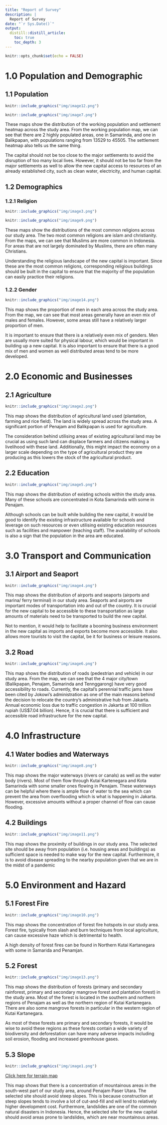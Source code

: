 ```yaml
---
title: "Report of Survey"
description: |
  Report of Survey
date: "`r Sys.Date()`"
output:
  distill::distill_article:
    toc: true
    toc_depth: 3
---
```


```r
knitr::opts_chunk$set(echo = FALSE)
```

# 1.0 Population and Demographic
## 1.1 Population
```r
knitr::include_graphics("img/image12.png")
```
```r
knitr::include_graphics("img/image7.png")
```
These maps show the distribution of the working population and settlement heatmap across the study area. From the working population map, we can see that there are 2 highly populated areas, one in Samarinda, and one in Balikpapan, with populations ranging from 13529 to 45505. The settlement heatmap also tells us the same thing. 

The capital should not be too close to the major settlements to avoid the disruption of too many local lives. However, it should not be too far from the major settlements as well to allow the new capital access to resources of an already established city, such as clean water, electricity, and human capital.

## 1.2 Demographics
### 1.2.1 Religion
```r
knitr::include_graphics("img/image3.png")
```
```r
knitr::include_graphics("img/image9.png")
```
These maps show the distributions of the most common religions across our study area. The two most common religions are islam and christianity. From the maps, we can see that Muslims are more common in Indonesia. For areas that are not largely dominated by Muslims, there are often many Christians.

Understanding the religious landscape of the new capital is important. Since these are the most common religions, corresponding religious buildings should be built in the capital to ensure that the majority of the population can easily practice their religions.

### 1.2.2 Gender
```r
knitr::include_graphics("img/image14.png")
```

This map shows the proportion of men in each area across the study area. From the map, we can see that most areas generally have an even mix of males and females. However, some areas still have a relatively larger proportion of men. 

It is important to ensure that there is a relatively even mix of genders. Men are usually more suited for physical labour, which would be important in building up a new capital. It is also important to ensure that there is a good mix of men and women as well distributed areas tend to be more developed. 

# 2.0 Economic and Businesses
## 2.1 Agriculture

```r
knitr::include_graphics("img/image2.png")
```
This map shows the distribution of agricultural land used (plantation, farming and rice field). The land is widely spread across the study area. A significant portion of Penajam and Balikpapan is used for agriculture.

The consideration behind utilising areas of existing agricultural land may be crucial as using such land can displace farmers and citizens making a livelihood with these land. Additionally, this might impact the economy on a larger scale depending on the type of agricultural product they are producing as this lowers the stock of the agricultural product. 

## 2.2 Education

```r
knitr::include_graphics("img/image5.png")
```
This map shows the distribution of existing schools within the study area. Many of these schools are concentrated in Kota Samarinda with some in Penajam. 

Although schools can be built while building the new capital, it would be good to identify the existing infrastructure available for schools and leverage on such resources or even utilising existing education resources such as facilities and manpower (teaching staff). The availability of schools is also a sign that the population in the area are educated.

# 3.0 Transport and Communication
## 3.1 Airport and Seaport

```r
knitr::include_graphics("img/image4.png")
```
This map shows the distribution of airports and seaports (airports and marina/ ferry terminal) in our study area. Seaports and airports are important modes of transportation into and out of the country. It is crucial for the new capital to be accessible to these transportation as large amounts of materials need to be transported to build the new capital. 

Not to mention, it would help to facilitate a booming business environment in the new capital as imports and exports become more accessible. It also allows more tourists to visit the capital, be it for business or leisure reasons.

## 3.2 Road

```r
knitr::include_graphics("img/image6.png")
```
This map shows the distribution of roads (pedestrian and vehicle) in our study area. From the map, we can see that the 4 major city/town (Balikpapan, Penajam, Samarinda and Tennggarong) have very good accessibility to roads. Currently, the capital’s perennial traffic jams have been cited by Jokowi’s administration as one of the main reasons behind the decision to relocate the country’s administrative hub from Jakarta. Annual economic loss due to traffic congestion in Jakarta at 100 trillion rupiah (US$7.04 billion). Hence, it is crucial that there is sufficient and accessible road infrastructure for the new capital.

# 4.0 Infrastructure
## 4.1 Water bodies and Waterways 

```r
knitr::include_graphics("img/image8.png")
```
This map shows the major waterways (rivers or canals) as well as the water body (rivers). Most of them flow through Kutai Kartenegara and Kota Samarinda with some smaller ones flowing in Penajam. These waterways can be helpful where there is ample flow of water to the sea which can prevent the area from overflooding which is what is happening in Jakarta. However, excessive amounts without a proper channel of flow can cause flooding.

## 4.2 Buildings
```r
knitr::include_graphics("img/image11.png")
```
This map shows the proximity of buildings in our study area. The selected site should be away from population (i.e. housing areas and buildings) as sufficient space is needed to make way for the new capital. Furthermore, it is to avoid disease spreading to the nearby population given that we are in the midst of a pandemic

# 5.0 Environment and Hazard
## 5.1 Forest Fire

```r
knitr::include_graphics("img/image10.png")
```
This map shows the concentration of forest fire hotspots in our study area. Forest fire, typically from slash and burn techniques from local agriculture, can cause excessive haze which is detrimental to health.

A high density of forest fires can be found in Northern Kutai Kartanegara with some in Samarida and Penamjan.

## 5.2 Forest

```r
knitr::include_graphics("img/image13.png")
```
This map shows the distribution of forests (primary and secondary rainforest, primary and secondary mangrove forest and plantation forest) in the study area. Most of the forest is located in the southern and northern regions of Penajam as well as the northern region of Kutai Kartanegara. There are also some mangrove forests in particular in the western region of Kutai Kartanegara.

As most of these forests are primary and secondary forests, it would be wise to avoid these regions as these forests contain a wide variety of biodiversity and deforestation can have many adverse impacts including soil erosion, flooding and increased greenhouse gases.

## 5.3 Slope
```r
knitr::include_graphics("img/image1.png")
```
<a href="https://smt201-g1t11-map.netlify.app" target="_blank">Click here for terrain map</a>

This map shows that there is a concentration of mountainous areas in the south-west part of our study area, around Penajam Paser Utara. The selected site should avoid steep slopes. This is because construction at steep slopes tends to involve a lot of cut-and-fill and will lend to relatively higher development cost. Furthermore, landslides are one of the common natural disasters in Indonesia. Hence, the selected site for the new capital should avoid areas prone to landslides, which are near mountainous areas.
